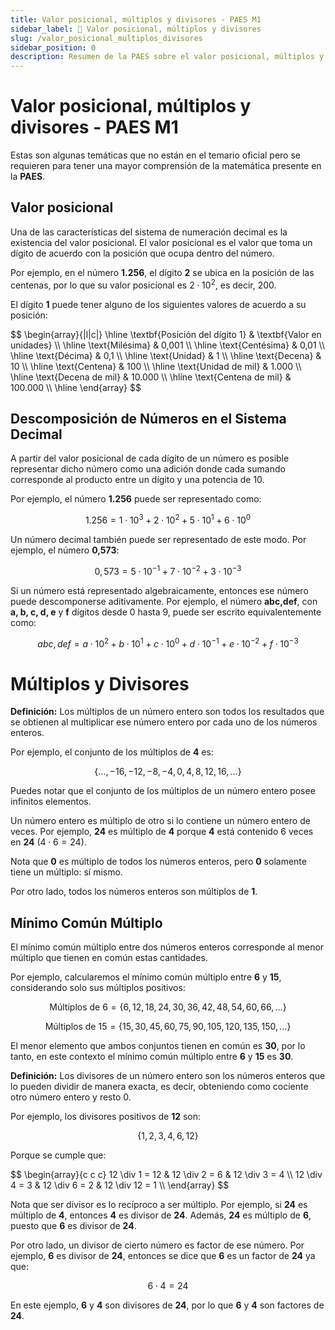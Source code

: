 ```yaml
---
title: Valor posicional, múltiplos y divisores - PAES M1
sidebar_label: 📝 Valor posicional, múltiplos y divisores
slug: /valor_posicional_multiplos_divisores
sidebar_position: 0
description: Resumen de la PAES sobre el valor posicional, múltiplos y divisores, incluyendo definiciones, ejemplos y propiedades.
---
```


# Valor posicional, múltiplos y divisores - PAES M1
Estas son algunas temáticas que no están en el temario oficial pero se requieren para tener una mayor comprensión de la matemática presente en la **PAES**.
## Valor posicional

Una de las características del sistema de numeración decimal es la existencia del valor posicional. El valor posicional es el valor que toma un dígito de acuerdo con la posición que ocupa dentro del número.

Por ejemplo, en el número **1.256**, el dígito **2** se ubica en la posición de las centenas, por lo que su valor posicional es $2 \cdot 10^2$, es decir, 200.

El dígito **1** puede tener alguno de los siguientes valores de acuerdo a su posición:

<div className="table-container">
    $$
    \begin{array}{|l|c|}
    \hline
    \textbf{Posición del dígito 1} & \textbf{Valor en unidades} \\
    \hline
    \text{Milésima} & 0,001 \\
    \hline
    \text{Centésima} & 0,01 \\
    \hline
    \text{Décima} & 0,1 \\
    \hline
    \text{Unidad} & 1 \\
    \hline
    \text{Decena} & 10 \\
    \hline
    \text{Centena} & 100 \\
    \hline
    \text{Unidad de mil} & 1.000 \\
    \hline
    \text{Decena de mil} & 10.000 \\
    \hline
    \text{Centena de mil} & 100.000 \\
    \hline
    \end{array}
    $$
</div>

## Descomposición de Números en el Sistema Decimal

A partir del valor posicional de cada dígito de un número es posible representar dicho número como una adición donde cada sumando corresponde al producto entre un dígito y una potencia de 10.

Por ejemplo, el número **1.256** puede ser representado como:

$$1.256 = 1 \cdot 10^3 + 2 \cdot 10^2 + 5 \cdot 10^1 + 6 \cdot 10^0$$

Un número decimal también puede ser representado de este modo. Por ejemplo, el número **0,573**:

$$0,573 = 5 \cdot 10^{-1} + 7 \cdot 10^{-2} + 3 \cdot 10^{-3}$$

Si un número está representado algebraicamente, entonces ese número puede descomponerse aditivamente. Por ejemplo, el número **abc,def**, con **a, b, c, d, e** y **f** dígitos desde 0 hasta 9, puede ser escrito equivalentemente como:

$$abc,def = a \cdot 10^2 + b \cdot 10^1 + c \cdot 10^0 + d \cdot 10^{-1} + e \cdot 10^{-2} + f \cdot 10^{-3}$$


# Múltiplos y Divisores

<div className="definition-box">
  <strong>Definición:</strong> Los múltiplos de un número entero son todos los resultados que se obtienen al multiplicar ese número entero por cada uno de los números enteros.
</div>

Por ejemplo, el conjunto de los múltiplos de **4** es:

$$\{\ldots, -16, -12, -8, -4, 0, 4, 8, 12, 16, \ldots\}$$

Puedes notar que el conjunto de los múltiplos de un número entero posee infinitos elementos.

Un número entero es múltiplo de otro si lo contiene un número entero de veces. Por ejemplo, **24** es múltiplo de **4** porque **4** está contenido 6 veces en **24** ($4 \cdot 6 = 24$).

Nota que **0** es múltiplo de todos los números enteros, pero **0** solamente tiene un múltiplo: sí mismo.

Por otro lado, todos los números enteros son múltiplos de **1**.

## Mínimo Común Múltiplo

El mínimo común múltiplo entre dos números enteros corresponde al menor múltiplo que tienen en común estas cantidades.

Por ejemplo, calcularemos el mínimo común múltiplo entre **6** y **15**, considerando solo sus múltiplos positivos:

$$\text{Múltiplos de 6} = \{6, 12, 18, 24, 30, 36, 42, 48, 54, 60, 66, \ldots\}$$

$$\text{Múltiplos de 15} = \{15, 30, 45, 60, 75, 90, 105, 120, 135, 150, \ldots\}$$

El menor elemento que ambos conjuntos tienen en común es **30**, por lo tanto, en este contexto el mínimo común múltiplo entre **6** y **15** es **30**.

<div className="definition-box">
  <strong>Definición:</strong> Los divisores de un número entero son los números enteros que lo pueden dividir de manera exacta, es decir, obteniendo como cociente otro número entero y resto 0.
</div>

Por ejemplo, los divisores positivos de **12** son:

$$\{1, 2, 3, 4, 6, 12\}$$

Porque se cumple que:

<div className="table-container">
$$
\begin{array}{c c c}
12 \div 1 = 12 & 12 \div 2 = 6 & 12 \div 3 = 4 \\
12 \div 4 = 3 & 12 \div 6 = 2 & 12 \div 12 = 1 \\
\end{array}
$$
</div>

Nota que ser divisor es lo recíproco a ser múltiplo. Por ejemplo, si **24** es múltiplo de **4**, entonces **4** es divisor de **24**. Además, **24** es múltiplo de **6**, puesto que **6** es divisor de **24**.

Por otro lado, un divisor de cierto número es factor de ese número. Por ejemplo, **6** es divisor de **24**, entonces se dice que **6** es un factor de **24** ya que:

$$6 \cdot 4 = 24$$

En este ejemplo, **6** y **4** son divisores de **24**, por lo que **6** y **4** son factores de **24**.